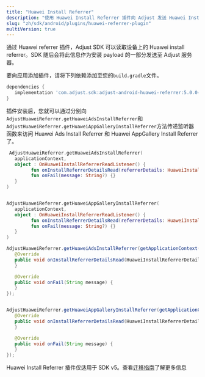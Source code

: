```yaml
---
title: "Huawei Install Referrer"
description: "使用 Huawei Install Referrer 插件向 Adjust 发送 Huawei Install Referrer 信息。"
slug: "zh/sdk/android/plugins/huawei-referrer-plugin"
multiVersion: true
---
```


<SdkVersion version="v5">

通过 Huawei referrer 插件，Adjust SDK 可以读取设备上的 Huawei install referrer。SDK 随后会将此信息作为安装 payload 的一部分发送至 Adjust 服务器。

要向应用添加插件，请将下列依赖添加至您的`build.gradle`文件。

<CodeBlock title="build.gradle">

```groovy
dependencies {
   implementation 'com.adjust.sdk:adjust-android-huawei-referrer:5.0.0-SNAPSHOT'
}
```

</CodeBlock>

插件安装后，您就可以通过分别向`AdjustHuaweiReferrer.getHuaweiAdsInstallReferrer`和`AdjustHuaweiReferrer.getHuaweiAppGalleryInstallReferrer`方法传递监听器函数来访问 Huawei Ads Install Referrer 和 Huawei AppGallery Install Referrer 了。

<Tabs>
<Tab title="Kotlin">

```kotlin
 AdjustHuaweiReferrer.getHuaweiAdsInstallReferrer(
   applicationContext,
   object : OnHuaweiInstallReferrerReadListener() {
         fun onInstallReferrerDetailsRead(referrerDetails: HuaweiInstallReferrerDetails?) {}
         fun onFail(message: String?) {}
   }
)


AdjustHuaweiReferrer.getHuaweiAppGalleryInstallReferrer(
   applicationContext,
   object : OnHuaweiInstallReferrerReadListener() {
         fun onInstallReferrerDetailsRead(referrerDetails: HuaweiInstallReferrerDetails?) {}
         fun onFail(message: String?) {}
   }
)
```

</Tab>
<Tab title="Java">

```java
AdjustHuaweiReferrer.getHuaweiAdsInstallReferrer(getApplicationContext(), new OnHuaweiInstallReferrerReadListener() {
   @Override
   public void onInstallReferrerDetailsRead(HuaweiInstallReferrerDetails referrerDetails) {
   }

   @Override
   public void onFail(String message) {
   }
});


AdjustHuaweiReferrer.getHuaweiAppGalleryInstallReferrer(getApplicationContext(), new OnHuaweiInstallReferrerReadListener() {
   @Override
   public void onInstallReferrerDetailsRead(HuaweiInstallReferrerDetails referrerDetails) {
   }

   @Override
   public void onFail(String message) {
   }
});

```

</Tab>
</Tabs>
</SdkVersion>
<SdkVersion version="v4">

Huawei Install Referrer 插件仅适用于 SDK v5。查看[迁移指南](/zh/sdk/android/migration/v4-to-v5)了解更多信息

</SdkVersion>
